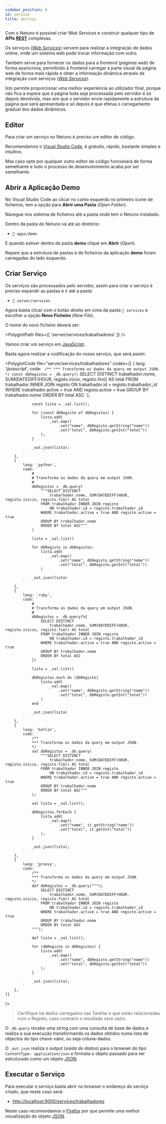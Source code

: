```yaml
---
sidebar_position: 6
id: service
title: Serviço
---
```



Com o Netuno é possível criar _Web Services_ e construir qualquer tipo de **APIs <a href="https://pt.wikipedia.org/wiki/REST" target="_blank">REST</a>** complexas.

Os serviços (_<a href="https://pt.wikipedia.org/wiki/Web_service" target="_blank">Web Services</a>_) servem para realizar a integração de dados online, onde um sistema web pode trocar informação com outro.

Também serve para fornecer os dados para a frontend (_páginas web_) de forma assíncrona, permitindo à frontend carregar a parte visual da página web de forma mais rápida e obter a informação dinâmica através da integração com serviços (_<a href="https://pt.wikipedia.org/wiki/Web_service" target="_blank">Web Services</a>_).

Isto permite proporcionar uma melhor experiência ao utilizador final, porque não fica à espera que a página toda seja processada pelo servidor e só depois devolvida, mas sim que o servidor envie rapidamente a estrutura da página que será apresentada e só depois é que efetua o carregamento gradual dos dados dinâmicos.

## Editor

Para criar um serviço no Netuno é preciso um editor de código.

Recomendamos o <a href="https://code.visualstudio.com/download" target="_blank">Visual Studio Code</a>, é gratuito, rápido, bastante simples e intuitivo.

Mas caso opte por qualquer outro editor de código funcionará de forma semelhante e todo o processo de desenvolvimento acaba por ser semelhante.

## Abrir a Aplicação Demo

No Visual Studio Code ao clicar no canto esquerdo no primeiro ícone de ficheiros, tem a opção para **Abrir uma Pasta** (_Open Folder_).

Navegue nos sistema de ficheiros até a pasta onde tem o Netuno instalado.

Dentro da pasta do Netuno vá até ao diretório:

* `📂 apps/demo`

E quando estiver dentro da pasta **demo** clique em **Abrir** (_Open_).

Repare que a estrutura de pastas e de ficheiros da aplicação **demo** foram carregadas do lado esquerdo.

## Criar Serviço

Os serviços são processados pelo servidor, assim para criar o serviço é preciso expandir as pastas e ir até a pasta:

* `📂 server/services`

Agora basta clicar com o botão direito em cima da pasta `📂 services` e escolher a opção **Novo Ficheiro** (_New File_).

O nome do novo ficheiro deverá ser:

<PolyglotPath files={[
    'server/services/trabalhadores'
]} />

Vamos criar um serviço em <a href="https://developer.mozilla.org/pt-BR/docs/Web/JavaScript" target="_blank">JavaScript</a>.

Basta agora realizar a codificação do nosso serviço, que será assim:

<PolyglotCode
    file="server/services/trabalhadores"
    codes={[
        {
            lang: 'javascript',
            code: `
                /**
                *** Transforma os dados da query em output JSON.
                */
                const dbRegistos = _db.query(\`
                    SELECT DISTINCT
                        trabalhador.nome, SUM(DATEDIFF(HOUR, registo.inicio, registo.fim)) AS total
                    FROM trabalhador INNER JOIN registo
                        ON trabalhador.id = registo.trabalhador_id
                    WHERE trabalhador.active = true AND registo.active = true
                    GROUP BY trabalhador.nome
                    ORDER BY total ASC
                \`);

                const lista = _val.list();

                for (const dbRegisto of dbRegistos) {
                    lista.add(
                        _val.map()
                            .set("name", dbRegisto.getString("nome"))
                            .set("total", dbRegisto.getInt("total"))
                    );
                }

                _out.json(lista);
            `
        },
        {
            lang: 'python',
            code: `
                #
                # Transforma os dados da query em output JSON.
                #
                dbRegistos = _db.query(
                    """SELECT DISTINCT
                        trabalhador.nome, SUM(DATEDIFF(HOUR, registo.inicio, registo.fim)) AS total
                    FROM trabalhador INNER JOIN registo
                        ON trabalhador.id = registo.trabalhador_id
                    WHERE trabalhador.active = true AND registo.active = true
                    GROUP BY trabalhador.nome
                    ORDER BY total ASC"""
                )

                lista = _val.list()

                for dbRegisto in dbRegistos:
                    lista.add(
                        _val.map()
                            .set("name", dbRegisto.getString("nome"))
                            .set("total", dbRegisto.getInt("total"))
                    )

                _out.json(lista)
            `
        },
        {
            lang: 'ruby',
            code: `
                #
                # Transforma os dados da query em output JSON.
                #
                dbRegistos = _db.query(%{
                    SELECT DISTINCT
                        trabalhador.nome, SUM(DATEDIFF(HOUR, registo.inicio, registo.fim)) AS total
                    FROM trabalhador INNER JOIN registo
                        ON trabalhador.id = registo.trabalhador_id
                    WHERE trabalhador.active = true AND registo.active = true
                    GROUP BY trabalhador.nome
                    ORDER BY total ASC
                })

                lista = _val.list()

                dbRegistos.each do |dbRegisto|
                    lista.add(
                        _val.map()
                            .set("name", dbRegisto.getString("nome"))
                            .set("total", dbRegisto.getInt("total"))
                    )
                end

                _out.json(lista)
            `
        },
        {
            lang: 'kotlin',
            code: `
                /**
                *** Transforma os dados da query em output JSON.
                */
                val dbRegistos = _db.query(
                    """SELECT DISTINCT
                        trabalhador.nome, SUM(DATEDIFF(HOUR, registo.inicio, registo.fim)) AS total
                    FROM trabalhador INNER JOIN registo
                        ON trabalhador.id = registo.trabalhador_id
                    WHERE trabalhador.active = true AND registo.active = true
                    GROUP BY trabalhador.nome
                    ORDER BY total ASC"""
                );

                val lista = _val.list();

                dbRegistos.forEach {
                    lista.add(
                        _val.map()
                            .set("name", it.getString("nome"))
                            .set("total", it.getInt("total"))
                    );
                }

                _out.json(lista);
            `
        },
        {
            lang: 'groovy',
            code: `
                /**
                *** Transforma os dados da query em output JSON.
                */
                def dbRegistos = _db.query("""\\
                    SELECT DISTINCT
                        trabalhador.nome, SUM(DATEDIFF(HOUR, registo.inicio, registo.fim)) AS total
                    FROM trabalhador INNER JOIN registo
                        ON trabalhador.id = registo.trabalhador_id
                    WHERE trabalhador.active = true AND registo.active = true
                    GROUP BY trabalhador.nome
                    ORDER BY total ASC
                """);

                def lista = _val.list();

                for (dbRegisto in dbRegistos) {
                    lista.add(
                        _val.map()
                            .set("name", dbRegisto.getString("nome"))
                            .set("total", dbRegisto.getInt("total"))
                    );
                }

                _out.json(lista);
            `
        },
    ]}
/>

> Certifique há dados carregados nas Tarefas e que estão relacionadas com o Registo, caso contrário o resultado será vazio.

O `_db.query` recebe uma string com uma consulta de base de dados e realiza a sua execução transformando os dados obtidos numa lista de objectos do tipo chave-valor, ou seja coluna-dados.

O `_out.json` realiza o output (_saída de dados_) para o browser do tipo `ContentType: application/json` e formata o objeto passado para ser estruturado como um objeto <a href="https://pt.wikipedia.org/wiki/JSON" target="_blank">JSON</a>.

## Executar o Serviço

Para executar o serviço basta abrir no browser o endereço do serviço criado, que neste caso será:

* <a href="http://localhost:9000/services/trabalhadores" target="_blank">http://localhost:9000/services/trabalhadores</a>

Neste caso recomendamos o <a href="https://www.mozilla.org/" target="_blank">Firefox</a> por que permite uma melhor visualização do objeto <a href="https://pt.wikipedia.org/wiki/JSON" target="_blank">JSON</a>.
